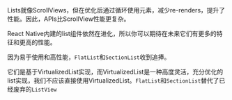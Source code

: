 
Lists就像ScrollViews，但在优化后通过循环使用元素，减少re-renders，提升了性能。因此，APIs比ScrollView性能更复杂。

React Native内建的list组件依然在进化，所以你可以期待在未来它们有更多的特征和更高的性能。

因为易于使用和高性能，`FlatList`和`SectionList`收到追捧。

它们是基于VirtualizedList实现，而VirtualizedList是一种高度灵活，充分优化的list实现，我们不应该直接使用VirtualizedList。`FlatList`和`SectionList`替代了已经废弃的`ListView`
